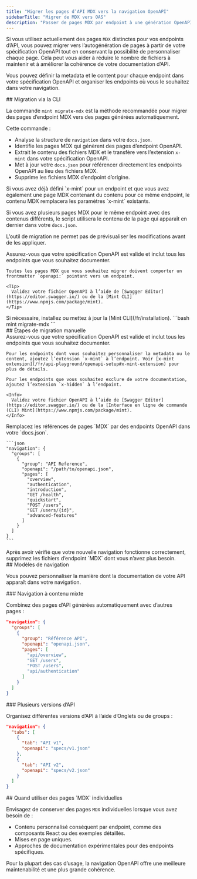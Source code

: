 ```yaml
---
title: "Migrer les pages d’API MDX vers la navigation OpenAPI"
sidebarTitle: "Migrer de MDX vers OAS"
description: "Passer de pages MDX par endpoint à une génération OpenAPI automatisée avec une navigation flexible"
---
```


Si vous utilisez actuellement des pages `MDX` distinctes pour vos endpoints d’API, vous pouvez migrer vers l’autogénération de pages à partir de votre spécification OpenAPI tout en conservant la possibilité de personnaliser chaque page. Cela peut vous aider à réduire le nombre de fichiers à maintenir et à améliorer la cohérence de votre documentation d’API.

Vous pouvez définir la metadata et le content pour chaque endpoint dans votre spécification OpenAPI et organiser les endpoints où vous le souhaitez dans votre navigation.

<div id="cli-migration">
  ## Migration via la CLI
</div>

La commande `mint migrate-mdx` est la méthode recommandée pour migrer des pages d’endpoint MDX vers des pages générées automatiquement.

Cette commande :

* Analyse la structure de `navigation` dans votre `docs.json`.
* Identifie les pages MDX qui génèrent des pages d’endpoint OpenAPI.
* Extrait le contenu des fichiers MDX et le transfère vers l’extension `x-mint` dans votre spécification OpenAPI.
* Met à jour votre `docs.json` pour référencer directement les endpoints OpenAPI au lieu des fichiers MDX.
* Supprime les fichiers MDX d’endpoint d’origine.

<Info>
  Si vous avez déjà défini `x-mint` pour un endpoint et que vous avez également une page MDX contenant du contenu pour ce même endpoint, le contenu MDX remplacera les paramètres `x-mint` existants.

  Si vous avez plusieurs pages MDX pour le même endpoint avec des contenus différents, le script utilisera le contenu de la page qui apparaît en dernier dans votre `docs.json`.

  L’outil de migration ne permet pas de prévisualiser les modifications avant de les appliquer.
</Info>

<Steps>
  <Step title="Préparez votre spécification OpenAPI.">
    Assurez-vous que votre spécification OpenAPI est valide et inclut tous les endpoints que vous souhaitez documenter.

    Toutes les pages MDX que vous souhaitez migrer doivent comporter un frontmatter `openapi:` pointant vers un endpoint.

    <Tip>
      Validez votre fichier OpenAPI à l’aide de [Swagger Editor](https://editor.swagger.io/) ou de la [Mint CLI](https://www.npmjs.com/package/mint).
    </Tip>
  </Step>

  <Step title="Installez la Mint CLI">
    Si nécessaire, installez ou mettez à jour la [Mint CLI](/fr/installation).
  </Step>

  <Step title="Exécutez la commande de migration.">
    ```bash
    mint migrate-mdx
    ```
  </Step>
</Steps>

<div id="manual-migration-steps">
  ## Étapes de migration manuelle
</div>

<Steps>
  <Step title="Préparez votre spécification OpenAPI.">
    Assurez-vous que votre spécification OpenAPI est valide et inclut tous les endpoints que vous souhaitez documenter.

    Pour les endpoints dont vous souhaitez personnaliser la metadata ou le content, ajoutez l’extension `x-mint` à l’endpoint. Voir [x-mint extension](/fr/api-playground/openapi-setup#x-mint-extension) pour plus de détails.

    Pour les endpoints que vous souhaitez exclure de votre documentation, ajoutez l’extension `x-hidden` à l’endpoint.

    <Info>
      Validez votre fichier OpenAPI à l’aide de [Swagger Editor](https://editor.swagger.io/) ou de la [Interface en ligne de commande (CLI) Mint](https://www.npmjs.com/package/mint).
    </Info>
  </Step>

  <Step title="Mettez à jour la structure de navigation.">
    Remplacez les références de pages `MDX` par des endpoints OpenAPI dans votre `docs.json`.

    ```json
    "navigation": {
      "groups": [
        {
          "group": "API Reference",
          "openapi": "/path/to/openapi.json",
          "pages": [
            "overview",
            "authentication",
            "introduction",
            "GET /health",
            "quickstart", 
            "POST /users",
            "GET /users/{id}",
            "advanced-features"
          ]
        }
      ]
    }
    ```
  </Step>

  <Step title="Supprimez les anciens fichiers MDX.">
    Après avoir vérifié que votre nouvelle navigation fonctionne correctement, supprimez les fichiers d’endpoint `MDX` dont vous n’avez plus besoin.
  </Step>
</Steps>

<div id="navigation-patterns">
  ## Modèles de navigation
</div>

Vous pouvez personnaliser la manière dont la documentation de votre API apparaît dans votre navigation.

<div id="mixed-content-navigation">
  ### Navigation à contenu mixte
</div>

Combinez des pages d’API générées automatiquement avec d’autres pages :

```json
"navigation": {
  "groups": [
    {
      "group": "Référence API",
      "openapi": "openapi.json",
      "pages": [
        "api/overview",
        "GET /users",
        "POST /users", 
        "api/authentication"
      ]
    }
  ]
}
```

<div id="multiple-api-versions">
  ### Plusieurs versions d’API
</div>

Organisez différentes versions d’API à l’aide d’Onglets ou de groups :

```json
"navigation": {
  "tabs": [
    {
      "tab": "API v1",
      "openapi": "specs/v1.json"
    },
    {
      "tab": "API v2", 
      "openapi": "specs/v2.json"
    }
  ]
}
```

<div id="when-to-use-individual-mdx-pages">
  ## Quand utiliser des pages `MDX` individuelles
</div>

Envisagez de conserver des pages `MDX` individuelles lorsque vous avez besoin de :

* Contenu personnalisé conséquent par endpoint, comme des composants React ou des exemples détaillés.
* Mises en page uniques.
* Approches de documentation expérimentales pour des endpoints spécifiques.

Pour la plupart des cas d’usage, la navigation OpenAPI offre une meilleure maintenabilité et une plus grande cohérence.
